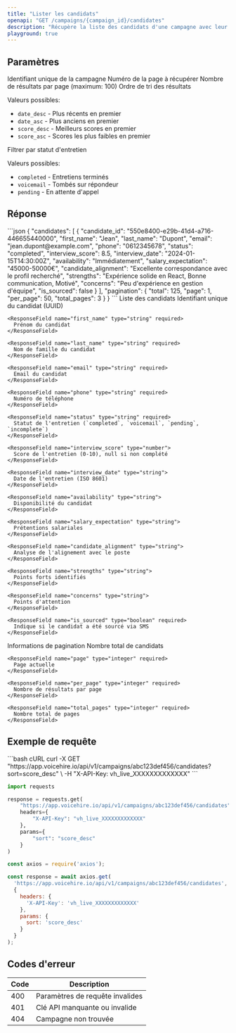 ```yaml
---
title: "Lister les candidats"
openapi: "GET /campaigns/{campaign_id}/candidates"
description: "Récupère la liste des candidats d'une campagne avec leur synthèse d'entretien"
playground: true
---
```


## Paramètres

<ParamField path="campaign_id" type="string" required>
  Identifiant unique de la campagne
</ParamField>

<ParamField query="page" type="integer" default="1">
  Numéro de la page à récupérer
</ParamField>

<ParamField query="per_page" type="integer" default="50">
  Nombre de résultats par page (maximum: 100)
</ParamField>

<ParamField query="sort" type="string" default="date_desc">
  Ordre de tri des résultats
  
  Valeurs possibles:
  - `date_desc` - Plus récents en premier
  - `date_asc` - Plus anciens en premier
  - `score_desc` - Meilleurs scores en premier
  - `score_asc` - Scores les plus faibles en premier
</ParamField>

<ParamField query="filter_status" type="string">
  Filtrer par statut d'entretien
  
  Valeurs possibles:
  - `completed` - Entretiens terminés
  - `voicemail` - Tombés sur répondeur
  - `pending` - En attente d'appel
</ParamField>

## Réponse

<ResponseExample>
```json
{
  "candidates": [
    {
      "candidate_id": "550e8400-e29b-41d4-a716-446655440000",
      "first_name": "Jean",
      "last_name": "Dupont",
      "email": "jean.dupont@example.com",
      "phone": "0612345678",
      "status": "completed",
      "interview_score": 8.5,
      "interview_date": "2024-01-15T14:30:00Z",
      "availability": "Immédiatement",
      "salary_expectation": "45000-50000€",
      "candidate_alignment": "Excellente correspondance avec le profil recherché",
      "strengths": "Expérience solide en React, Bonne communication, Motivé",
      "concerns": "Peu d'expérience en gestion d'équipe",
      "is_sourced": false
    }
  ],
  "pagination": {
    "total": 125,
    "page": 1,
    "per_page": 50,
    "total_pages": 3
  }
}
```
</ResponseExample>

<ResponseField name="candidates" type="array" required>
  Liste des candidats
  
  <Expandable title="Propriétés de chaque candidat">
    <ResponseField name="candidate_id" type="string" required>
      Identifiant unique du candidat (UUID)
    </ResponseField>
    
    <ResponseField name="first_name" type="string" required>
      Prénom du candidat
    </ResponseField>
    
    <ResponseField name="last_name" type="string" required>
      Nom de famille du candidat
    </ResponseField>
    
    <ResponseField name="email" type="string" required>
      Email du candidat
    </ResponseField>
    
    <ResponseField name="phone" type="string" required>
      Numéro de téléphone
    </ResponseField>
    
    <ResponseField name="status" type="string" required>
      Statut de l'entretien (`completed`, `voicemail`, `pending`, `incomplete`)
    </ResponseField>
    
    <ResponseField name="interview_score" type="number">
      Score de l'entretien (0-10), null si non complété
    </ResponseField>
    
    <ResponseField name="interview_date" type="string">
      Date de l'entretien (ISO 8601)
    </ResponseField>
    
    <ResponseField name="availability" type="string">
      Disponibilité du candidat
    </ResponseField>
    
    <ResponseField name="salary_expectation" type="string">
      Prétentions salariales
    </ResponseField>
    
    <ResponseField name="candidate_alignment" type="string">
      Analyse de l'alignement avec le poste
    </ResponseField>
    
    <ResponseField name="strengths" type="string">
      Points forts identifiés
    </ResponseField>
    
    <ResponseField name="concerns" type="string">
      Points d'attention
    </ResponseField>
    
    <ResponseField name="is_sourced" type="boolean" required>
      Indique si le candidat a été sourcé via SMS
    </ResponseField>
  </Expandable>
</ResponseField>

<ResponseField name="pagination" type="object" required>
  Informations de pagination
  
  <Expandable title="Propriétés">
    <ResponseField name="total" type="integer" required>
      Nombre total de candidats
    </ResponseField>
    
    <ResponseField name="page" type="integer" required>
      Page actuelle
    </ResponseField>
    
    <ResponseField name="per_page" type="integer" required>
      Nombre de résultats par page
    </ResponseField>
    
    <ResponseField name="total_pages" type="integer" required>
      Nombre total de pages
    </ResponseField>
  </Expandable>
</ResponseField>

## Exemple de requête

<CodeGroup>
```bash cURL
curl -X GET "https://app.voicehire.io/api/v1/campaigns/abc123def456/candidates?sort=score_desc" \
  -H "X-API-Key: vh_live_XXXXXXXXXXXXX"
```

```python Python
import requests

response = requests.get(
    "https://app.voicehire.io/api/v1/campaigns/abc123def456/candidates",
    headers={
        "X-API-Key": "vh_live_XXXXXXXXXXXXX"
    },
    params={
        "sort": "score_desc"
    }
)
```

```javascript Node.js
const axios = require('axios');

const response = await axios.get(
  'https://app.voicehire.io/api/v1/campaigns/abc123def456/candidates',
  {
    headers: {
      'X-API-Key': 'vh_live_XXXXXXXXXXXXX'
    },
    params: {
      sort: 'score_desc'
    }
  }
);
```
</CodeGroup>

## Codes d'erreur

| Code | Description |
|------|-------------|
| 400 | Paramètres de requête invalides |
| 401 | Clé API manquante ou invalide |
| 404 | Campagne non trouvée |